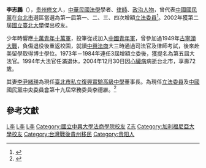 {{otheruses|李宏基 (台灣死刑犯)}}
{{Infobox_officeholder
| name = 李志鵬
| image name =
| width = 
| now =  
| period = 
| Sex = 男 
| Native place = 
| date of birth = {{birth_date|1932|7|4}}
| place of birth= {{ROC|貴州省}}[[修文縣|修文縣]]
| date of death = {{death_date_and_age|2004|12|30|1932|7|4}}
|place of death = {{TWN}}[[台北市|台北市]]
| party = {{Kmt}}
| nationality = {{ROC}}
| children = [[李德維|李德維]]（子）
| educate = 
*[[國立中興大學法商學院|國立中興大學法商學院]]（今[[國立臺北大學|國立臺北大學]]）法律系畢業
*加州法學院法學博士
*革命實踐研究院國家建設研究班結業
*高等考試律師考試及格
| past = 
*副教授
*律師
*第一屆第一次增額立法委員<br>{{Blue|（1973年－1976年）}}
*第一屆第二次增額立法委員<br>{{Blue|（1976年－1981年）}}
*第一屆第三次增額立法委員<br>{{Blue|（1981年－1984年）}}
*第五屆大法官<br>{{Blue|（1985年－1994年）}}
}}
'''李志鵬'''（{{bd|1932年|7月4日|2004年|12月30日}}），[[贵州|贵州]][[修文|修文]]人，[[中華民國|中華民國]][[法學|法學]]學者、[[律師|律師]]、[[政治人物|政治人物]]，曾代表[[中國國民黨|中國國民黨]]在[[台北市|台北市]]選區當選為第一屆第一、二、三、四次增額[[立法委員|立法委員]]<ref>{{Cite web |url=http://npl.ly.gov.tw/do/www/commissionerInfo?id=79&expireBack=01&expire=01&act=exp&keyword=&orderBy=name&nameOrder=true&eleDisOrder=false |title=立法院國會圖書館 第１屆立法委員個人資料 李志鵬 |access-date=2008-08-01 |archive-date=2016-03-04 |archive-url=https://web.archive.org/web/20160304091542/http://npl.ly.gov.tw/do/www/commissionerInfo?id=79&expireBack=01&expire=01&act=exp&keyword=&orderBy=name&nameOrder=true&eleDisOrder=false |dead-url=no }}</ref>。2002年獲第二屆[[國立臺北大學|國立臺北大學]]傑出校友。

少年時響應[[十萬青年十萬軍|十萬青年十萬軍]]，投筆從戎加入[[中國青年軍|中國青年軍]]，曾參加過1949年[[古寧頭大戰|古寧頭大戰]]，負傷退役後重返校園，就讀[[中興法商|中興法商]]大三時通過司法官及律師考試，後來赴美留學取得博士學位。1973年－1984年連任3屆增額立委後，獲提名為第五屆大法官。1994年大法官任滿退休，2004年12月30日因[[心臟病|心臟病]]病逝台北市，享壽72歲。

其妻[[李尹緒瑛|李尹緒瑛]]為現任[[臺北市私立復興實驗高級中學|臺北市私立復興實驗高級中學]]董事長。為現任[[立法委員|立法委員]]及[[中國國民黨中央委員會|中國國民黨中央委員會]]第十九屆常務委員[[李德維|李德維]]。<ref>{{Cite web |url=http://www.crntt.tw/crn-webapp/doc/docDetailCreate.jsp?coluid=98&kindid=2996&docid=100832492 |title=專訪李德維：大三通將回歸市場供需法則 |access-date=2017-04-16 |archive-date=2019-06-10 |archive-url=https://web.archive.org/web/20190610212312/http://www.crntt.tw/crn-webapp/doc/docDetailCreate.jsp?coluid=98&kindid=2996&docid=100832492 |dead-url=no }}</ref>

==參考文獻==
{{Wikisource|總統華總二榮字第09410003831號令}}
{{Reflist}}
{{authority control}}
{{中華民國第一屆第一次增額立法委員}}
{{中華民國第一屆第二次增額立法委員}}
{{中華民國第一屆第三次增額立法委員}}
[[Category:台灣律師|L李]]
[[Category:司法院大法官|L李]]
[[Category:中國國民黨黨員|L李]]
[[Category:國立中興大學法商學院校友|Category:國立中興大學法商學院校友]]
[[Category:李姓|Z志]]
[[Category:加利福尼亞大學校友|Category:加利福尼亞大學校友]]
[[Category:台灣戰後貴州移民|Category:台灣戰後貴州移民]]
[[Category:贵阳人|Category:贵阳人]]